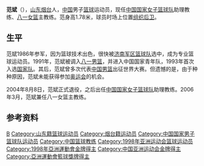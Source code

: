 {{Otheruses|范斌}}
'''范斌'''（{{bd|1970年|4月19日|||F范}}），[[山东|山东]][[烟台|烟台]]人，[[中华人民共和国|中国]]男子[[篮球|篮球]]运动员，现任[[中国国家女子篮球队|中国国家女子篮球队]]助理教练、[[八一女篮|八一女篮]]主教练。范身高1.78米，球员时场上位置[[组织后卫|组织后卫]]。

== 生平 ==
范斌1986年参军，因为篮球技术出色，很快被[[济南军区篮球队|济南军区篮球队]]选中，成为专业篮球运动员。1991年，范斌被调入[[八一篮球俱乐部|八一男篮]]，并进入中国国家青年队，1993年首次入选[[中国国家男子篮球队|国家队]]。其后，范斌曾多次代表[[中国男篮|中国男篮]]出征世界大赛。但遗憾的是，由于种种原因，范斌未能获得参加[[奥运会|奥运会]]的机会。

2004年8月8日，范斌正式退役，之后出任[[中国国家女子篮球队|中国国家女子篮球队]]助理教练。2006年3月，范斌兼任八一女篮主教练。

== 参考资料 ==
{{reflist}}

{{China-sport-bio-stub}}
{{Navboxes|title=范斌在职业联赛的夺冠情况|list1=
{{1996-97赛季CBA总冠军|1}}
{{1997-98赛季CBA总冠军|1}}
{{1998-99赛季CBA总冠军|1}}
{{1999-2000赛季CBA总冠军|1}}
{{2000-01赛季CBA总冠军|1}}
{{2002-03赛季CBA总冠军|1}}
}}
{{Navboxes|title=范斌在国际大赛的参赛情况|list1=
{{1999年男篮亚锦赛中国队阵容}}
{{2001年男篮亚锦赛中国队阵容}}
}}
{{Authority control}}
{{DEFAULTSORT:Fan范}}
[[Category:范姓|B]]
[[Category:山东籍篮球运动员|Category:山东籍篮球运动员]]
[[Category:烟台籍运动员|Category:烟台籍运动员]]
[[Category:中国国家男子篮球队运动员|Category:中国国家男子篮球队运动员]]
[[Category:中国篮球教练|Category:中国篮球教练]]
[[Category:1998年亚洲运动会篮球运动员|Category:1998年亚洲运动会篮球运动员]]
[[Category:1998年亞洲運動會金牌得主|Category:1998年亞洲運動會金牌得主]]
[[Category:中国亚洲运动会金牌得主|Category:中国亚洲运动会金牌得主]]
[[Category:亞洲運動會籃球獎牌得主|Category:亞洲運動會籃球獎牌得主]]
